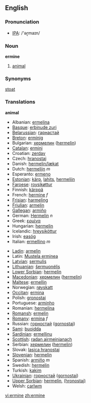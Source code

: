 ==English==

===Pronunciation===
*[[w:IPA|IPA]]: /'əɽmaɪn/

===Noun===
'''ermine'''

# [[animal]]

===Synonyms===

[[stoat]]

===Translations===
'''animal'''
{{top}}
*Albanian: [[ermelina]]
*[[Basque]]: [[erbinude zuri]]
*[[Belarussian]]: [[гарнастай]]
*[[Breton]]: [[erminig]]
*Bulgarian: [[хермелин]] ([[hermelin]])
*[[Catalan]]: [[ermini]]
*Croatian: [[zerdav]]
*Czech: [[hranostaj]]
*Danish: [[hermelin/lækat]]
*Dutch: [[hermelijn]] ''m''
*Esperanto: [[ermeno]]
*[[Estonian]]: [[kärp]], [[lahits]], [[hermeliin]]
*[[Faroese]]: [[roysikøttur]]
*Finnish: [[kärppä]]
*French: [[hermine]] ''f''
*[[Frisian]]: [[harmeling]]
*[[Friulian]]: [[armelin]]
*[[Gallegan]]: [[armiño]]
*German: [[Hermelin]] ''n''
*Greek: [[ερμίνα]] '' ''
*Hungarian: [[hermelin]]
*Icelandic: [[hreysiköttur]]
*Irish: [[easóg]]
*Italian: [[ermellino]] ''m''
{{mid}}
*[[Ladin]]: [[armelin]]
*Latin: [[Mustela erminea]] '' ''
*[[Latvian]]: [[sermulis]]
*[[Lithuanian]]: [[šermuonėlis]]
*[[Lower Sorbian]]: [[hermelin]]
*[[Macedonian]]: [[хермелин]] ([[hermelin]])
*[[Maltese]]: [[ermellin]]
*Norwegian: [[røyskatt]]
*[[Occitan]]: [[ermina]]
*Polish: [[gronostaj]] '' ''
*Portuguese: [[arminho]]
*Romanian: [[hermelina]]
*[[Romansh]]: [[ermelin]]
*[[Romany]]: [[ermina]] ''f''
*Russian: [[горностай]] ([[gornostaj]]) '' ''
*[[Sami]]: [[buoidda]]
*[[Sardinian]]: [[ermellinu]]
*[[Scottish]]: [[radan airmeinianach]]
*Serbian: [[хермелин]] ([[hermelin]])
*Slovak: [[lasica hranostaj]]
*[[Slovenian]]: [[hermelin]]
*Spanish: [[armiño]] ''m''
*Swedish: [[hermelin]]
*Turkish: [[kakim]]
*[[Ukrainian]]: [[горностай]] ([[gornostaj]])
*[[Upper Sorbian]]: [[hermelin]], [[(hronostaj)]]
*Welsh: [[carlwm]]
{{bottom}}

[[vi:ermine]]
[[zh:ermine]]